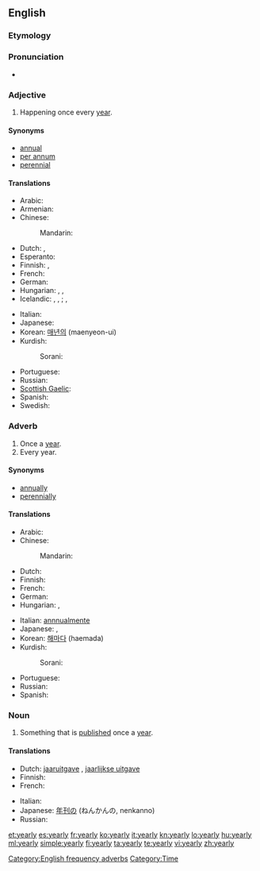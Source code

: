 ==English==

===Etymology===
{{suffix|year|ly}}

===Pronunciation===
* {{audio|en-us-yearly.ogg|Audio (US)}}

===Adjective===
{{en-adj|-}}

# Happening once every [[year]].

====Synonyms====
* [[annual]]
* [[per annum]]
* [[perennial]]

====Translations====
{{trans-top|happening once every year}}
* Arabic: {{t|ar|سنوي|tr=sanáwiy}}
* Armenian: {{t-|hy|տարեկան|tr=tarekan}}
* Chinese:
*: Mandarin: {{t-|cmn|每年|alt=每年的|tr=měinián-de|sc=Hani}}
* Dutch: {{t+|nl|jaarlijks}}, {{t-|nl|jaarlijkse}}
* Esperanto: {{t-|eo|ĉiujara|xs=Esperanto}}
* Finnish: {{t+|fi|vuosittainen}}, {{t+|fi|jokavuotinen}}
* French: {{t+|fr|annuel|m}}
* German: {{t+|de|jährlich}}
* Hungarian: {{t|hu|évenkénti}}, {{t|hu|évi}},
* Icelandic: {{t+|is|árlegur|m}}, {{t-|is|árleg|f}}, {{t-|is|árlegt|n}}; {{t-|is|árviss|m|f}}, {{t-|is|árvisst|n}}
{{trans-mid}}
* Italian: {{t+|it|annuale}}
* Japanese: {{t|ja|毎年|alt=毎年の|tr=まいとしの, maitoshi-no}}
* Korean: [[매년의]] (maenyeon-ui)
* Kurdish:
*: Sorani: {{t|ku|ساڵانه‌|tr=sALAna|sc=ku-Arab}}
* Portuguese: {{t+|pt|anual}}
* Russian: {{t+|ru|ежегодный|tr=ježegódnyj}}
* [[Scottish Gaelic]]: {{t-|gd|bliadhnail|xs=Scottish Gaelic}}
* Spanish: {{t-|es|anual}}
* Swedish: {{t+|sv|årlig}}
{{trans-bottom}}

===Adverb===
{{en-adv|-}}

# Once a [[year]].
# Every year.

====Synonyms====
* [[annually]]
* [[perennially]]

====Translations====
{{trans-top|once a year}}
* Arabic: {{t|ar|سنويا|alt=سنويًا|tr=sanawíyyan}}
* Chinese:
*: Mandarin: {{t-|cmn|每年|tr=měinián|sc=Hani}}
* Dutch: {{t+|nl|jaarlijks}}
* Finnish: {{t-|fi|vuosittain}}
* French: {{t+|fr|annuellement}}
* German: {{t+|de|jährlich}}
* Hungarian: {{t-|hu|évenként}}, {{t+|hu|évente}}
{{trans-mid}}
* Italian: [[annnualmente]]
* Japanese: {{t|ja|年一回|alt=年一回の|tr=ねんいっかいの, nen-ikkai-no}},  {{t|ja|毎年|tr=maitoshi}}
* Korean: [[해마다]] (haemada)
* Kurdish:
*: Sorani: {{t|ku|ساڵانه‌|tr=sALAna|sc=ku-Arab}}
* Portuguese: {{t-|pt|anualmente}}
* Russian: {{t+|ru|ежегодно|tr=ježegódno}}
* Spanish: {{t-|es|anualmente}}
{{trans-bottom}}

===Noun===
{{en-noun|yearl|ies}}

# Something that is [[publish]]ed once a [[year]].

====Translations====
{{trans-top|something that is published once a year}}
* Dutch: [[jaaruitgave]] {{f}}, [[jaarlijkse uitgave]] {{f}}
* Finnish: {{t-|fi|vuosikirja}}
* French: {{t+|fr|annuaire|m}}
{{trans-mid}}
* Italian: {{t+|it|annuario|m}}
* Japanese: [[年刊の]] (ねんかんの, nenkanno)
* Russian: {{t+|ru|ежегодник|m|tr=ježegódnik}}
{{trans-bottom}}

[[Category:English frequency adverbs]]
[[Category:Time]]

[[et:yearly]]
[[es:yearly]]
[[fr:yearly]]
[[ko:yearly]]
[[it:yearly]]
[[kn:yearly]]
[[lo:yearly]]
[[hu:yearly]]
[[ml:yearly]]
[[simple:yearly]]
[[fi:yearly]]
[[ta:yearly]]
[[te:yearly]]
[[vi:yearly]]
[[zh:yearly]]